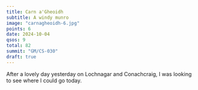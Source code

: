 ```yaml
---
title: Carn a'Gheoidh
subtitle: A windy munro
image: "carnagheoidh-6.jpg"
points: 6
date: 2024-10-04
qsos: 9
total: 82
summit: "GM/CS-030"
draft: true
---
```


After a lovely day yesterday on Lochnagar and Conachcraig, I was looking to see where I could go today.

